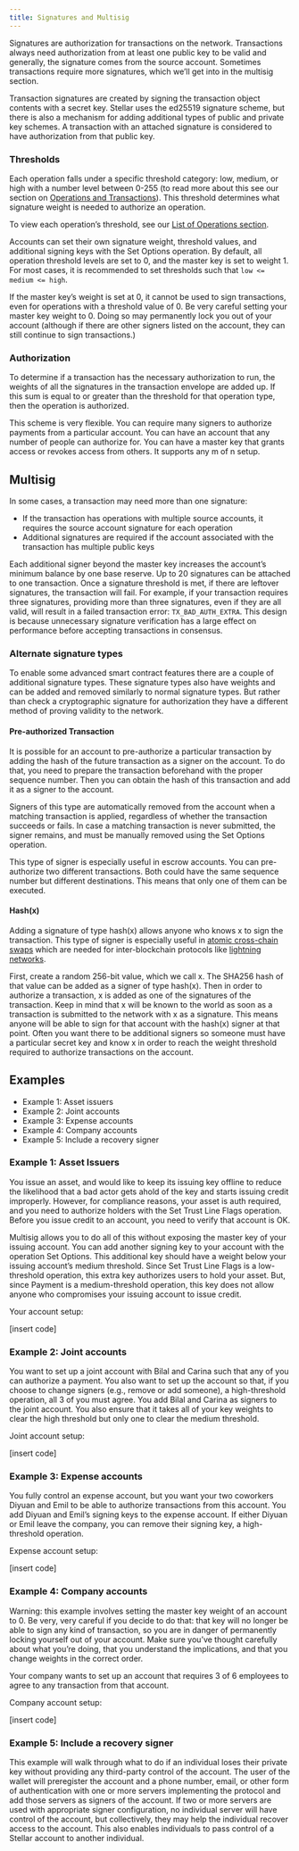 ```yaml
---
title: Signatures and Multisig
---
```


Signatures are authorization for transactions on the network. Transactions always need authorization from at least one public key to be valid and generally, the signature comes from the source account. Sometimes transactions require more signatures, which we’ll get into in the multisig section.

Transaction signatures are created by signing the transaction object contents with a secret key. Stellar uses the ed25519 signature scheme, but there is also a mechanism for adding additional types of public and private key schemes. A transaction with an attached signature is considered to have authorization from that public key.

### Thresholds
Each operation falls under a specific threshold category: low, medium, or high with a number level between 0-255 (to read more about this see our section on [Operations and Transactions](#)). This threshold determines what signature weight is needed to authorize an operation.

To view each operation’s threshold, see our [List of Operations section](#). 

Accounts can set their own signature weight, threshold values, and additional signing keys with the Set Options operation. By default, all operation threshold levels are set to 0, and the master key is set to weight 1. For most cases, it is recommended to set thresholds such that `low <= medium <= high`.

If the master key’s weight is set at 0, it cannot be used to sign transactions, even for operations with a threshold value of 0. Be very careful setting your master key weight to 0.  Doing so may permanently lock you out of your account (although if there are other signers listed on the account, they can still continue to sign transactions.)

### Authorization
To determine if a transaction has the necessary authorization to run, the weights of all the signatures in the transaction envelope are added up. If this sum is equal to or greater than the threshold for that operation type, then the operation is authorized.

This scheme is very flexible. You can require many signers to authorize payments from a particular account. You can have an account that any number of people can authorize for. You can have a master key that grants access or revokes access from others. It supports any m of n setup.

## Multisig
In some cases, a transaction may need more than one signature: 
- If the transaction has operations with multiple source accounts, it requires  the source account signature for each operation
- Additional signatures are required if the account associated with the transaction has multiple public keys

Each additional signer beyond the master key increases the account’s minimum balance by one base reserve. Up to 20 signatures can be attached to one transaction.
Once a signature threshold is met, if there are leftover signatures, the transaction will fail. For example, if your transaction requires three signatures, providing more than three signatures, even if they are all valid, will result in a failed transaction error: `TX_BAD_AUTH_EXTRA`. This design is because unnecessary signature verification has a large effect on performance before accepting transactions in consensus.

### Alternate signature types
To enable some advanced smart contract features there are a couple of additional signature types. These signature types also have weights and can be added and removed similarly to normal signature types. But rather than check a cryptographic signature for authorization they have a different method of proving validity to the network.

#### Pre-authorized Transaction
It is possible for an account to pre-authorize a particular transaction by adding the hash of the future transaction as a signer on the account. To do that, you need to prepare the transaction beforehand with the proper sequence number. Then you can obtain the hash of this transaction and add it as a signer to the account.

Signers of this type are automatically removed from the account when a matching transaction is applied, regardless of whether the transaction succeeds or fails. In case a matching transaction is never submitted, the signer remains, and must be manually removed using the Set Options operation.

This type of signer is especially useful in escrow accounts. You can pre-authorize two different transactions. Both could have the same sequence number but different destinations. This means that only one of them can be executed.

#### Hash(x)
Adding a signature of type hash(x) allows anyone who knows x to sign the transaction. This type of signer is especially useful in [atomic cross-chain swaps](https://en.bitcoin.it/wiki/Atomic_cross-chain_trading) which are needed for inter-blockchain protocols like [lightning networks](https://lightning.network/).

First, create a random 256-bit value, which we call x. The SHA256 hash of that value can be added as a signer of type hash(x). Then in order to authorize a transaction, x is added as one of the signatures of the transaction. Keep in mind that x will be known to the world as soon as a transaction is submitted to the network with x as a signature. This means anyone will be able to sign for that account with the hash(x) signer at that point. Often you want there to be additional signers so someone must have a particular secret key and know x in order to reach the weight threshold required to authorize transactions on the account.

## Examples
- Example 1: Asset issuers
- Example 2: Joint accounts
- Example 3: Expense accounts
- Example 4: Company accounts
- Example 5: Include a recovery signer

### Example 1: Asset Issuers
You issue an asset, and would like to keep its issuing key offline to reduce the likelihood that a bad actor gets ahold of the key and starts issuing credit improperly. However, for compliance reasons, your asset is auth required, and you need to authorize holders with the Set Trust Line Flags operation. Before you issue credit to an account, you need to verify that account is OK.

Multisig allows you to do all of this without exposing the master key of your issuing account. You can add another signing key to your account with the operation Set Options. This additional key should have a weight below your issuing account’s medium threshold. Since Set Trust Line Flags is a low-threshold operation, this extra key authorizes users to hold your asset. But, since Payment is a medium-threshold operation, this key does not allow anyone who compromises your issuing account to issue credit.

Your account setup:

[insert code]

### Example 2: Joint accounts
You want to set up a joint account with Bilal and Carina such that any of you can authorize a payment. You also want to set up the account so that, if you choose to change signers (e.g., remove or add someone), a high-threshold operation, all 3 of you must agree. You add Bilal and Carina as signers to the joint account. You also ensure that it takes all of your key weights to clear the high threshold but only one to clear the medium threshold.

Joint account setup:

[insert code]

### Example 3: Expense accounts
You fully control an expense account, but you want your two coworkers Diyuan and Emil to be able to authorize transactions from this account. You add Diyuan and Emil’s signing keys to the expense account. If either Diyuan or Emil leave the company, you can remove their signing key, a high-threshold operation.

Expense account setup:

[insert code]

### Example 4: Company accounts
Warning: this example involves setting the master key weight of an account to 0. Be very, very careful if you decide to do that: that key will no longer be able to sign any kind of transaction, so you are in danger of permanently locking yourself out of your account. Make sure you’ve thought carefully about what you’re doing, that you understand the implications, and that you change weights in the correct order.

Your company wants to set up an account that requires 3 of 6 employees to agree to any transaction from that account.

Company account setup:

[insert code]

### Example 5: Include a recovery signer
This example will walk through what to do if an individual loses their private key without providing any third-party control of the account. The user of the wallet will preregister the account and a phone number, email, or other form of authentication with one or more servers implementing the protocol and add those servers as signers of the account. If two or more servers are used with appropriate signer configuration, no individual server will have control of the account, but collectively, they may help the individual recover access to the account. This also enables individuals to pass control of a Stellar account to another individual. 
